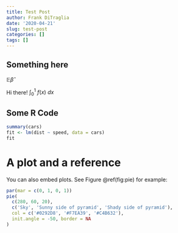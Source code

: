 ```yaml
---
title: Test Post
author: Frank DiTraglia
date: '2020-04-21'
slug: test-post
categories: []
tags: []
---
```

## Something here
$\mathbb{E}\hat{\beta}$

Hi there!
$\int_0^1\ f\left(x\right)\ dx$

## Some R Code
```r
summary(cars)
fit <- lm(dist ~ speed, data = cars)
fit
```

# A plot and a reference

You can also embed plots. See Figure \@ref(fig:pie) for example:

```r
par(mar = c(0, 1, 0, 1))
pie(
  c(280, 60, 20),
  c('Sky', 'Sunny side of pyramid', 'Shady side of pyramid'),
  col = c('#0292D8', '#F7EA39', '#C4B632'),
  init.angle = -50, border = NA
)
```